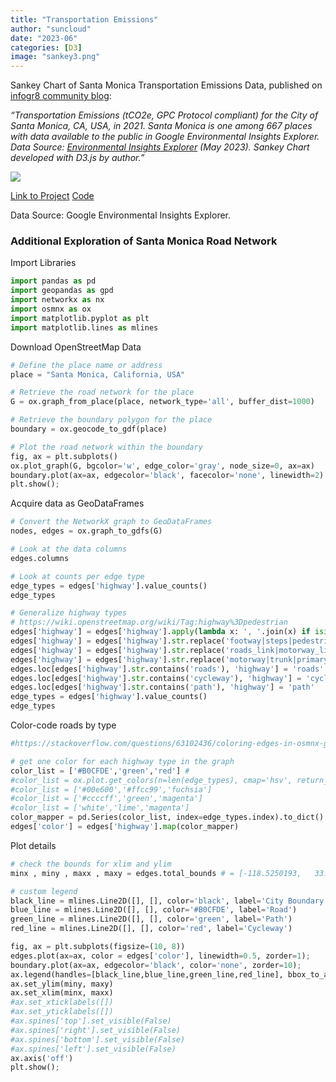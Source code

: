 ```yaml
---
title: "Transportation Emissions"
author: "suncloud"
date: "2023-06"
categories: [D3]
image: "sankey3.png"
---
```


Sankey Chart of Santa Monica Transportation Emissions Data, published on [infogr8 community blog](https://infogr8.com/sunny-zhao-local-governments-climate-action/):

*"Transportation Emissions (tCO2e, GPC Protocol compliant) for the City of Santa Monica, CA, USA, in 2021. Santa Monica is one among 667 places with data available to the public in Google Environmental Insights Explorer. Data Source: [Environmental Insights Explorer](https://insights.sustainability.google/) (May 2023). Sankey Chart developed with D3.js by author."*

![](sankey3.png)

[Link to Project](https://sunny-netizen.github.io/GHG/) [Code](https://github.com/sunny-netizen/GHG)

Data Source: Google Environmental Insights Explorer.

### Additional Exploration of Santa Monica Road Network

Import Libraries

```python
import pandas as pd
import geopandas as gpd
import networkx as nx
import osmnx as ox
import matplotlib.pyplot as plt
import matplotlib.lines as mlines
```

Download OpenStreetMap Data

```python

# Define the place name or address
place = "Santa Monica, California, USA"

# Retrieve the road network for the place
G = ox.graph_from_place(place, network_type='all', buffer_dist=1000)

# Retrieve the boundary polygon for the place
boundary = ox.geocode_to_gdf(place)

# Plot the road network within the boundary
fig, ax = plt.subplots()
ox.plot_graph(G, bgcolor='w', edge_color='gray', node_size=0, ax=ax)
boundary.plot(ax=ax, edgecolor='black', facecolor='none', linewidth=2)
plt.show();
```

Acquire data as GeoDataFrames

```python

# Convert the NetworkX graph to GeoDataFrames
nodes, edges = ox.graph_to_gdfs(G)

# Look at the data columns
edges.columns

# Look at counts per edge type
edge_types = edges['highway'].value_counts()
edge_types
```

```python
# Generalize highway types
# https://wiki.openstreetmap.org/wiki/Tag:highway%3Dpedestrian
edges['highway'] = edges['highway'].apply(lambda x: ', '.join(x) if isinstance(x, list) else x)
edges['highway'] = edges['highway'].str.replace('footway|steps|pedestrian|corridor|track', 'path')
edges['highway'] = edges['highway'].str.replace('roads_link|motorway_link|trunk_link|primary_link|secondary_link|motorway_junction', 'roads')
edges['highway'] = edges['highway'].str.replace('motorway|trunk|primary|secondary|tertiary|unclassified|residential|service', 'roads')
edges.loc[edges['highway'].str.contains('roads'), 'highway'] = 'roads'
edges.loc[edges['highway'].str.contains('cycleway'), 'highway'] = 'cycleway'
edges.loc[edges['highway'].str.contains('path'), 'highway'] = 'path'
edge_types = edges['highway'].value_counts()
edge_types
```

Color-code roads by type

```python
#https://stackoverflow.com/questions/63102436/coloring-edges-in-osmnx-graph-based-on-edge-attribute

# get one color for each highway type in the graph
color_list = ['#B0CFDE','green','red'] #
#color_list = ox.plot.get_colors(n=len(edge_types), cmap='hsv', return_hex=True)
#color_list = ['#00e600','#ffcc99','fuchsia']
#color_list = ['#ccccff','green','magenta']
#color_list = ['white','lime','magenta']
color_mapper = pd.Series(color_list, index=edge_types.index).to_dict()
edges['color'] = edges['highway'].map(color_mapper)


```

Plot details

```python
# check the bounds for xlim and ylim
minx , miny , maxx , maxy = edges.total_bounds # = [-118.5250193,   33.9888725, -118.4328995,   34.0586015]

# custom legend
black_line = mlines.Line2D([], [], color='black', label='City Boundary')
blue_line = mlines.Line2D([], [], color='#B0CFDE', label='Road')
green_line = mlines.Line2D([], [], color='green', label='Path')
red_line = mlines.Line2D([], [], color='red', label='Cycleway')
```

```python
fig, ax = plt.subplots(figsize=(10, 8))
edges.plot(ax=ax, color = edges['color'], linewidth=0.5, zorder=1);
boundary.plot(ax=ax, edgecolor='black', color='none', zorder=10);
ax.legend(handles=[black_line,blue_line,green_line,red_line], bbox_to_anchor=(1.2, 1.1)) #loc='lower left',
ax.set_ylim(miny, maxy)
ax.set_xlim(minx, maxx)
#ax.set_xticklabels([])
#ax.set_yticklabels([])
#ax.spines['top'].set_visible(False)
#ax.spines['right'].set_visible(False)
#ax.spines['bottom'].set_visible(False)
#ax.spines['left'].set_visible(False)
ax.axis('off')
plt.show();
```
